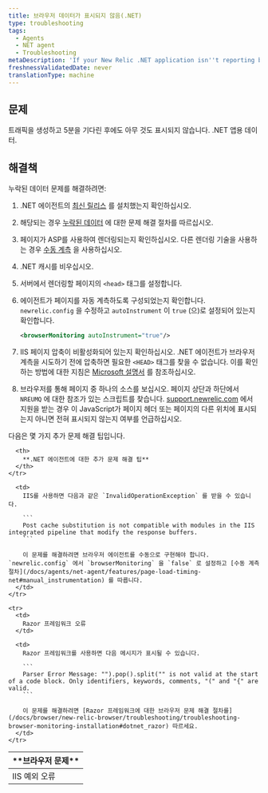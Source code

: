 ```yaml
---
title: 브라우저 데이터가 표시되지 않음(.NET)
type: troubleshooting
tags:
  - Agents
  - NET agent
  - Troubleshooting
metaDescription: 'If your New Relic .NET application isn''t reporting browser data, follow these troubleshooting procedures.'
freshnessValidatedDate: never
translationType: machine
---
```


## 문제

트래픽을 생성하고 5분을 기다린 후에도 아무 것도 표시되지 않습니다. <InlinePopover type="browser"/>.NET 앱용 데이터.

## 해결책

누락된 데이터 문제를 해결하려면:

1. .NET 에이전트의 [최신 릴리스](/docs/releases/dotnet) 를 설치했는지 확인하십시오.

2. 해당되는 경우 [누락된 데이터](/docs/agents/net-agent/troubleshooting/no-data-appears-net) 에 대한 문제 해결 절차를 따르십시오.

3. 페이지가 ASP를 사용하여 렌더링되는지 확인하십시오. 다른 렌더링 기술을 사용하는 경우 [수동 계측](/docs/agents/net-agent/features/page-load-timing-net#manual_instrumentation) 을 사용하십시오.

4. .NET 캐시를 비우십시오.

5. 서버에서 렌더링할 페이지의 `<head>` 태그를 설정합니다.

6. 에이전트가 페이지를 자동 계측하도록 구성되었는지 확인합니다. `newrelic.config` 을 수정하고 `autoInstrument` 이 `true` (으)로 설정되어 있는지 확인합니다.

   ```xml
   <browserMonitoring autoInstrument="true"/>
   ```

7. IIS 페이지 압축이 비활성화되어 있는지 확인하십시오. .NET 에이전트가 브라우저 계측을 시도하기 전에 압축하면 필요한 `<HEAD>` 태그를 찾을 수 없습니다. 이를 확인하는 방법에 대한 지침은 [Microsoft 설명서](https://docs.microsoft.com/en-us/iis/configuration/system.webserver/httpcompression/) 를 참조하십시오.

8. 브라우저를 통해 페이지 중 하나의 소스를 보십시오. 페이지 상단과 하단에서 `NREUMQ` 에 대한 참조가 있는 스크립트를 찾습니다. [support.newrelic.com](https://support.newrelic.com) 에서 지원을 받는 경우 이 JavaScript가 페이지 헤더 또는 페이지의 다른 위치에 표시되는지 아니면 전혀 표시되지 않는지 여부를 언급하십시오.

다음은 몇 가지 추가 문제 해결 팁입니다.

<table>
  <thead>
    <tr>
      <th>
        **브라우저 문제**
      </th>

      <th>
        **.NET 에이전트에 대한 추가 문제 해결 팁**
      </th>
    </tr>
  </thead>

  <tbody>
    <tr>
      <td>
        IIS 예외 오류
      </td>

      <td>
        IIS를 사용하면 다음과 같은 `InvalidOperationException` 를 받을 수 있습니다.

        ```
        Post cache substitution is not compatible with modules in the IIS integrated pipeline that modify the response buffers.
        ```

        이 문제를 해결하려면 브라우저 에이전트를 수동으로 구현해야 합니다. `newrelic.config` 에서 `browserMonitoring` 을 `false` 로 설정하고 [수동 계측 절차](/docs/agents/net-agent/features/page-load-timing-net#manual_instrumentation) 를 따릅니다.
      </td>
    </tr>

    <tr>
      <td>
        Razor 프레임워크 오류
      </td>

      <td>
        Razor 프레임워크를 사용하면 다음 메시지가 표시될 수 있습니다.

        ```
        Parser Error Message: "").pop().split("" is not valid at the start of a code block. Only identifiers, keywords, comments, "(" and "{" are valid.
        ```

        이 문제를 해결하려면 [Razor 프레임워크에 대한 브라우저 문제 해결 절차를](/docs/browser/new-relic-browser/troubleshooting/troubleshooting-browser-monitoring-installation#dotnet_razor) 따르세요.
      </td>
    </tr>
  </tbody>
</table>